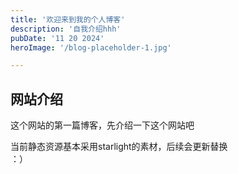 ```yaml
---
title: '欢迎来到我的个人博客'
description: '自我介绍hhh'
pubDate: '11 20 2024'
heroImage: '/blog-placeholder-1.jpg'

---
```



## 网站介绍
这个网站的第一篇博客，先介绍一下这个网站吧

<LinkCard
title="About"
href="/about"
description="关于本站"
/>

当前静态资源基本采用starlight的素材，后续会更新替换  
：）